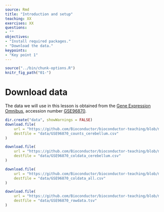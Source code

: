 ```yaml
---
source: Rmd
title: "Introduction and setup"
teaching: XX
exercises: XX
questions:
- ""
objectives:
- "Install required packages."
- "Download the data."
keypoints:
- "Key point 1"
---
```


```r
source("../bin/chunk-options.R")
knitr_fig_path("01-")
```

# Download data

The data we will use in this lesson is obtained from the [Gene Expression Omnibus](https://www.ncbi.nlm.nih.gov/geo/), accession number [GSE96870](https://www.ncbi.nlm.nih.gov/geo/query/acc.cgi?acc=GSE96870).


```r
dir.create("data", showWarnings = FALSE)
download.file(
    url = "https://github.com/Bioconductor/bioconductor-teaching/blob/master/data/GSE96870/GSE96870_counts_cerebellum.csv?raw=true", 
    destfile = "data/GSE96870_counts_cerebellum.csv"
)

download.file(
    url = "https://github.com/Bioconductor/bioconductor-teaching/blob/master/data/GSE96870/GSE96870_coldata_cerebellum.csv?raw=true", 
    destfile = "data/GSE96870_coldata_cerebellum.csv"
)

download.file(
    url = "https://github.com/Bioconductor/bioconductor-teaching/blob/master/data/GSE96870/GSE96870_coldata_all.csv?raw=true", 
    destfile = "data/GSE96870_coldata_all.csv"
)

download.file(
    url = "https://github.com/Bioconductor/bioconductor-teaching/blob/master/data/GSE96870/GSE96870_rowdata.tsv?raw=true", 
    destfile = "data/GSE96870_rowdata.tsv"
)
```

